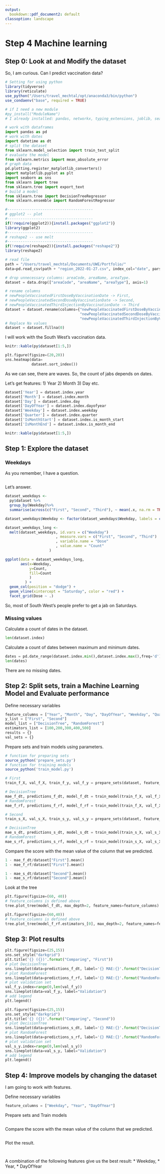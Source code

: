 ```yaml
---
output:
  bookdown::pdf_document2: default
classoption: landscape
---
```

# Step 4 Machine learning

## Step 0: Look at and Modify the dataset
So, I am curious. Can I predict vaccination data?

```r
# Setting for using python
library(tidyverse)
library(reticulate)
use_python("/Users/travel_mechtal/opt/anaconda3/bin/python")
use_condaenv("base", required = TRUE)

# if I need a new module
#py_install("ModuleName")
# I already installed: pandas, networkx, typing_extensions, joblib, seaborn, scikit-learn
```

```python
# work with dataframes
import pandas as pd
# work with dates
import datetime as dt
# split the dataset
from sklearn.model_selection import train_test_split
# evaluate the model
from sklearn.metrics import mean_absolute_error
# graph data
pd.plotting.register_matplotlib_converters()
import matplotlib.pyplot as plt
import seaborn as sns
from sklearn import tree
from sklearn.tree import export_text
# build a model
from sklearn.tree import DecisionTreeRegressor
from sklearn.ensemble import RandomForestRegressor
```

```r
#---------------------------------------
# ggplot2 -- plot
#---------------------------------------
if(!require(ggplot2)){install.packages("ggplot2")}
library(ggplot2)
#---------------------------------------
# reshape2 -- use melt
#---------------------------------------
if(!require(reshape2)){install.packages("reshape2")}
library(reshape2)
```

```python
# read file
path = "/Users/travel_mechtal/Documents/UWE/Portfolio/"
data=pd.read_csv(path + "region_2022-01-27.csv", index_col="date", parse_dates=True)

# drop unnecessary columns: areaCode, areaName, areaType.
dataset = data.drop(["areaCode", "areaName", "areaType"], axis=1)

# rename columns
# newPeopleVaccinatedFirstDoseByVaccinationDate -> First, 
# newPeopleVaccinatedSecondDoseByVaccinationDate -> Second, 
# newPeopleVaccinatedThirdInjectionByVaccinationDate -> Third
dataset = dataset.rename(columns={"newPeopleVaccinatedFirstDoseByVaccinationDate":"First", 
                                  "newPeopleVaccinatedSecondDoseByVaccinationDate":"Second", 
                                  "newPeopleVaccinatedThirdInjectionByVaccinationDate":"Third"})
# Replace Na values                                  
dataset = dataset.fillna(0)   
```

I will work with the South West's vaccination data.
```r
knitr::kable(py$dataset[1:5,])
```

```python
plt.figure(figsize=(20,20))
sns.heatmap(data=
            dataset.sort_index())
```
As we can see, there are waves. So, the count of jabs depends on dates.

Let's get features:
1) Year
2) Month
3) Day
etc.

```python
dataset['Year'] = dataset.index.year
dataset['Month'] = dataset.index.month
dataset['Day'] = dataset.index.day
dataset['DayOfYear'] = dataset.index.dayofyear
dataset['Weekday'] = dataset.index.weekday
dataset['Quarter'] = dataset.index.quarter
dataset['IsMonthStart'] = dataset.index.is_month_start
dataset['IsMonthEnd'] = dataset.index.is_month_end
```

```r
knitr::kable(py$dataset[1:5,])
```
\newpage
## Step 1: Explore the dataset

### Weekdays
As you remember, I have a question.
```r
```

Let's answer.
```r
dataset_weekdays <- 
  py$dataset %>%
  group_by(Weekday)%>%
  summarise(across(c("First", "Second", "Third"), ~ mean(.x, na.rm = TRUE)))

dataset_weekdays$Weekday <- factor(dataset_weekdays$Weekday, labels = c('Monday','Tuesday','Wednesday','Thursday','Friday','Saturday','Sunday'))

dataset_weekdays_long <-
  melt(dataset_weekdays, id.vars = c("Weekday")
                       , measure.vars = c("First", "Second", "Third")
                       , variable.name = "Dose"
                       , value.name = "Count"
                    )

ggplot(data = dataset_weekdays_long, 
       aes(x=Weekday, 
           y=Count,
           fill=Count
           )
         ) +
  geom_col(position = "dodge") +
  geom_vline(xintercept = "Saturday", color = "red") +
  facet_grid(Dose ~ .)
```

So, most of South West's people prefer to get a jab on Saturdays.

### Missing values
Calculate a count of dates in the dataset.
```python
len(dataset.index)
```
Calculate a count of dates between maximum and minimum dates.
```python
dates = pd.date_range(dataset.index.min(),dataset.index.max(),freq='d')
len(dates)
```
There are no missing dates.

## Step 2: Split sets, train a Machine Learning Model and Evaluate performance

Define necessary variables
```python
feature_columns = ["Year", "Month", "Day", "DayOfYear", "Weekday", "Quarter", "IsMonthStart", "IsMonthEnd"]
y_list = ["First", "Second"]
model_list = ["DecisionTree", "RandomForest"]
estimators_list = [100,200,300,400,500]
results = {}
val_sets = {}
```

Prepare sets and train models using parameters.
```r
# function for preparing sets
source_python('prepare_sets.py')
# function for training models
source_python('train_model.py')
```

```python
# First
train_f_X, val_f_X, train_f_y, val_f_y = prepare_sets(dataset, feature_columns, "First")

# DecisionTree
mae_f_dt, predictions_f_dt, model_f_dt = train_model(train_f_X, val_f_X, train_f_y, val_f_y, "DecisionTree", n_estimators=None)
# RandomForest
mae_f_rf, predictions_f_rf, model_f_rf = train_model(train_f_X, val_f_X, train_f_y, val_f_y, "RandomForest", n_estimators=500)

# Second
train_s_X, val_s_X, train_s_y, val_s_y = prepare_sets(dataset, feature_columns, "Second")

# DecisionTree
mae_s_dt, predictions_s_dt, model_s_dt = train_model(train_s_X, val_s_X, train_s_y, val_s_y, "DecisionTree", n_estimators=None)
# RandomForest
mae_s_rf, predictions_s_rf, model_s_rf = train_model(train_s_X, val_s_X, train_s_y, val_s_y, "RandomForest", n_estimators=500)
```

Compare the score with the mean value of the column that we predicted.
```python
1 - mae_f_dt/dataset["First"].mean()
1 - mae_f_rf/dataset["First"].mean()

1 - mae_s_dt/dataset["Second"].mean()
1 - mae_s_rf/dataset["Second"].mean()
```

Look at the tree
```python
plt.figure(figsize=(60, 40))
# feature_columns is defined above
tree.plot_tree(model_f_dt, max_depth=2, feature_names=feature_columns)
```

```python
plt.figure(figsize=(60,40))
# feature_columns is defined above
tree.plot_tree(model_f_rf.estimators_[0], max_depth=2, feature_names=feature_columns)
```

## Step 3: Plot results

```python
plt.figure(figsize=(25,15))
sns.set_style("darkgrid")
plt.title('{} ({})'.format("Comparing", "First"))
# plot DecisionTree
sns.lineplot(data=predictions_f_dt, label='{} MAE:{}'.format("DecisionTree", round(mae_f_dt,0)))
# plot RandomForest
sns.lineplot(data=predictions_f_rf, label='{} MAE:{}'.format("RandomForest", round(mae_f_rf,0)))
# plot validation set
val_f_y.index=range(0,len(val_f_y))
sns.lineplot(data=val_f_y, label="Validation")
# add legend
plt.legend()
```

```python
plt.figure(figsize=(25,15))
sns.set_style("darkgrid")
plt.title('{} ({})'.format("Comparing", "Second"))
# plot DecisionTree
sns.lineplot(data=predictions_s_dt, label='{} MAE:{}'.format("DecisionTree", round(mae_s_dt,0)))
# plot RandomForest
sns.lineplot(data=predictions_s_rf, label='{} MAE:{}'.format("RandomForest", round(mae_s_rf,0)))
# plot validation set
val_s_y.index=range(0,len(val_s_y))
sns.lineplot(data=val_s_y, label="Validation")
# add legend
plt.legend()
```
\newpage
## Step 4: Improve models by changing the dataset

I am going to work with features.

Define necessary variables
```python
feature_columns = ["Weekday", "Year", "DayOfYear"]
```
Prepare sets and Train models
```python
```
Compare the score with the mean value of the column that we predicted.
```python
```
Plot the result.
```python
```

```python
```
A combination of the following features give us the best result:
* Weekday, 
* Year, 
* DayOfYear






